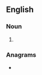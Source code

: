 ==English==

===Noun===
{{head|en|noun plural form}}

# {{plural of|austringer|lang=en}}

===Anagrams===
* {{anagrams|en|stranguries}}